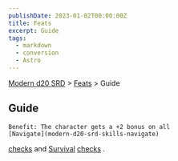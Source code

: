 ```yaml
---
publishDate: 2023-01-02T00:00:00Z
title: Feats
excerpt: Guide
tags:
  - markdown
  - conversion
  - Astro
---
```


[Modern d20 SRD](/#modernD20) > [Feats](modern-d20-srd-feats-index) > Guide

## Guide




    Benefit: The character gets a +2 bonus on all
    [Navigate](modern-d20-srd-skills-navigate)

[checks](modern-d20-srd-skills-skill-basics-php#skill-check-index)
and
[Survival](modern-d20-srd-skills-survival)
[checks](modern-d20-srd-skills-skill-basics-php#skill-check-index)
.
